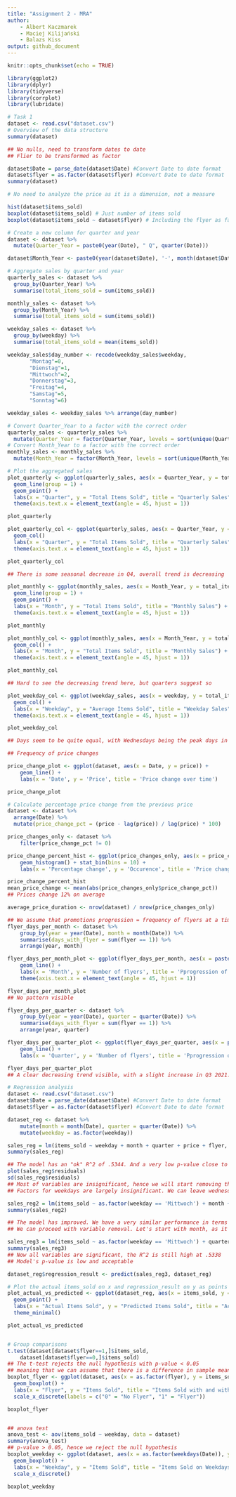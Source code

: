 ```yaml
---
title: "Assignment 2 - MRA"
author:
    - Albert Kaczmarek
    - Maciej Kilijański
    - Balazs Kiss
output: github_document
---
```


```r
knitr::opts_chunk$set(echo = TRUE)
```

```r
library(ggplot2)
library(dplyr)
library(tidyverse)
library(corrplot)
library(lubridate)
```


```r
# Task 1
dataset <- read.csv("dataset.csv")
# Overview of the data structure
summary(dataset)

## No nulls, need to transform dates to date
## Flier to be transformed as factor

dataset$Date = parse_date(dataset$Date) #Convert Date to date format
dataset$flyer = as.factor(dataset$flyer) #Convert Date to date format
summary(dataset)

# No need to analyze the price as it is a dimension, not a measure

hist(dataset$items_sold)
boxplot(dataset$items_sold) # Just number of items sold
boxplot(dataset$items_sold ~ dataset$flyer) # Including the flyer as factor

# Create a new column for quarter and year
dataset <- dataset %>%
  mutate(Quarter_Year = paste0(year(Date), " Q", quarter(Date)))

dataset$Month_Year <- paste0(year(dataset$Date), '-', month(dataset$Date))

# Aggregate sales by quarter and year
quarterly_sales <- dataset %>%
  group_by(Quarter_Year) %>%
  summarise(total_items_sold = sum(items_sold))

monthly_sales <- dataset %>%
  group_by(Month_Year) %>%
  summarise(total_items_sold = sum(items_sold))

weekday_sales <- dataset %>%
  group_by(weekday) %>%
  summarise(total_items_sold = mean(items_sold)) 

weekday_sales$day_number <- recode(weekday_sales$weekday, 
       "Montag"=0,
       "Dienstag"=1,
       "Mittwoch"=2,
       "Donnerstag"=3,
       "Freitag"=4,
       "Samstag"=5,
       "Sonntag"=6)

weekday_sales <- weekday_sales %>% arrange(day_number)

# Convert Quarter_Year to a factor with the correct order
quarterly_sales <- quarterly_sales %>%
  mutate(Quarter_Year = factor(Quarter_Year, levels = sort(unique(Quarter_Year))))
# Convert Month_Year to a factor with the correct order
monthly_sales <- monthly_sales %>%
  mutate(Month_Year = factor(Month_Year, levels = sort(unique(Month_Year))))

# Plot the aggregated sales
plot_quarterly <- ggplot(quarterly_sales, aes(x = Quarter_Year, y = total_items_sold)) +
  geom_line(group = 1) +
  geom_point() +
  labs(x = "Quarter", y = "Total Items Sold", title = "Quarterly Sales") +
  theme(axis.text.x = element_text(angle = 45, hjust = 1))

plot_quarterly

plot_quarterly_col <- ggplot(quarterly_sales, aes(x = Quarter_Year, y = total_items_sold)) +
  geom_col()
  labs(x = "Quarter", y = "Total Items Sold", title = "Quarterly Sales") +
  theme(axis.text.x = element_text(angle = 45, hjust = 1))

plot_quarterly_col

## There is some seasonal decrease in Q4, overall trend is decreasing

plot_monthly <- ggplot(monthly_sales, aes(x = Month_Year, y = total_items_sold)) +
  geom_line(group = 1) +
  geom_point() +
  labs(x = "Month", y = "Total Items Sold", title = "Monthly Sales") +
  theme(axis.text.x = element_text(angle = 45, hjust = 1)) 

plot_monthly

plot_monthly_col <- ggplot(monthly_sales, aes(x = Month_Year, y = total_items_sold)) +
  geom_col() +
  labs(x = "Month", y = "Total Items Sold", title = "Monthly Sales") +
  theme(axis.text.x = element_text(angle = 45, hjust = 1))

plot_monthly_col

## Hard to see the decreasing trend here, but quarters suggest so

plot_weekday_col <- ggplot(weekday_sales, aes(x = weekday, y = total_items_sold)) +
  geom_col() + 
  labs(x = "Weekday", y = "Average Items Sold", title = "Weekday Sales") +
  theme(axis.text.x = element_text(angle = 45, hjust = 1))

plot_weekday_col

## Days seem to be quite equal, with Wednesdays being the peak days in terms of average sales volume

## Frequency of price changes

price_change_plot <- ggplot(dataset, aes(x = Date, y = price)) +
    geom_line() +
    labs(x = 'Date', y = 'Price', title = 'Price change over time')

price_change_plot

# Calculate percentage price change from the previous price
dataset <- dataset %>%
  arrange(Date) %>%
  mutate(price_change_pct = (price - lag(price)) / lag(price) * 100)

price_changes_only <- dataset %>%
    filter(price_change_pct != 0)

price_change_percent_hist <- ggplot(price_changes_only, aes(x = price_change_pct)) +
    geom_histogram() + stat_bin(bins = 10) +
    labs(x = 'Percentage change', y = 'Occurence', title = 'Price change percent frequency')

price_change_percent_hist
mean_price_change <- mean(abs(price_changes_only$price_change_pct))
## Prices change 12% on average

average_price_duration <- nrow(dataset) / nrow(price_changes_only)

## We assume that promotions progression = frequency of flyers at a time
flyer_days_per_month <- dataset %>%
    group_by(year = year(Date), month = month(Date)) %>% 
    summarise(days_with_flyer = sum(flyer == 1)) %>%
    arrange(year, month)

flyer_days_per_month_plot <- ggplot(flyer_days_per_month, aes(x = paste0(year, '-', month), y = days_with_flyer, group =1)) +
    geom_line() +
    labs(x = 'Month', y = 'Number of flyers', title = 'Pprogression of promotions over time') +
    theme(axis.text.x = element_text(angle = 45, hjust = 1))

flyer_days_per_month_plot
## No pattern visible

flyer_days_per_quarter <- dataset %>%
    group_by(year = year(Date), quarter = quarter(Date)) %>% 
    summarise(days_with_flyer = sum(flyer == 1)) %>%
    arrange(year, quarter)

flyer_days_per_quarter_plot <- ggplot(flyer_days_per_quarter, aes(x = paste0(year, '-', quarter), y = days_with_flyer, group =1)) +
    geom_line() +
    labs(x = 'Quarter', y = 'Number of flyers', title = 'Pprogression of promotions over time')

flyer_days_per_quarter_plot
## A clear decreasing trend visible, with a slight increase in Q3 2021. 

# Regression analysis
dataset <- read.csv("dataset.csv")
dataset$Date = parse_date(dataset$Date) #Convert Date to date format
dataset$flyer = as.factor(dataset$flyer) #Convert Date to date format

dataset_reg <- dataset %>%
    mutate(month = month(Date), quarter = quarter(Date)) %>%
    mutate(weekday = as.factor(weekday))

sales_reg = lm(items_sold ~ weekday + month + quarter + price + flyer, dataset_reg)
summary(sales_reg)

## The model has an "ok" R^2 of .5344. And a very low p-value close to 0.00
plot(sales_reg$residuals)
sd(sales_reg$residuals)
## Most of variables are insignificant, hence we will start removing them
## Factors for weekdays are largely insignificant. We can leave wednesday as it has the only acceptable significance level

sales_reg2 = lm(items_sold ~ as.factor(weekday == 'Mittwoch') + month + quarter + price + flyer, dataset_reg)
summary(sales_reg2)

## The model has improved. We have a very similar performance in terms of R^2
## We can proceed with variable removal. Let's start with month, as it is also insignificant.

sales_reg3 = lm(items_sold ~ as.factor(weekday == 'Mittwoch') + quarter + price + flyer, dataset_reg)
summary(sales_reg3)
## Now all variables are significant, the R^2 is still high at .5338
## Model's p-value is low and acceptable

dataset_reg$regression_result <- predict(sales_reg3, dataset_reg)

# Plot the actual items_sold on x and regression_result on y as points with different colors
plot_actual_vs_predicted <- ggplot(dataset_reg, aes(x = items_sold, y = regression_result)) +
  geom_point() +
  labs(x = "Actual Items Sold", y = "Predicted Items Sold", title = "Actual vs Predicted Items Sold") +
  theme_minimal()

plot_actual_vs_predicted


# Group comparisons
t.test(dataset[dataset$flyer==1,]$items_sold, 
    dataset[dataset$flyer==0,]$items_sold)
## The t-test rejects the null hypothesis with p-value < 0.05
## meaning that we can assume that there is a difference in sample means
boxplot_flyer <- ggplot(dataset, aes(x = as.factor(flyer), y = items_sold)) +
  geom_boxplot() +
  labs(x = "Flyer", y = "Items Sold", title = "Items Sold with and without Flyer") +
  scale_x_discrete(labels = c("0" = "No Flyer", "1" = "Flyer"))

boxplot_flyer


## anova test
anova_test <- aov(items_sold ~ weekday, data = dataset)
summary(anova_test)
## p-value > 0.05, hence we reject the null hypothesis
boxplot_weekday <- ggplot(dataset, aes(x = as.factor(weekdays(Date)), y = items_sold)) +
  geom_boxplot() +
  labs(x = "Weekday", y = "Items Sold", title = "Items Sold on Weekdays") +
  scale_x_discrete()

boxplot_weekday
```